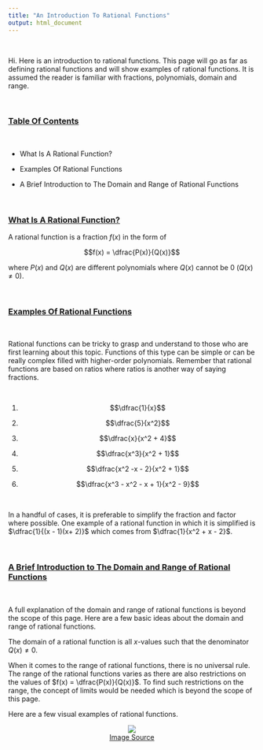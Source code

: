 ```yaml
---
title: "An Introduction To Rational Functions"
output: html_document
---
```


&nbsp;

Hi. Here is an introduction to rational functions. This page will go as far as defining rational functions and will show examples of rational functions. It is assumed the reader is familiar with fractions, polynomials, domain and range.

&nbsp;

### <u>Table Of Contents</u>

&nbsp;

* What Is A Rational Function?

* Examples Of Rational Functions

* A Brief Introduction to The Domain and Range of Rational Functions

&nbsp;

### <u>What Is A Rational Function?</u>

A rational function is a fraction $f(x)$ in the form of

$$f(x) = \dfrac{P(x)}{Q(x)}$$

where $P(x)$ and $Q(x)$ are different polynomials where $Q(x)$ cannot be 0 ($Q(x) \neq 0$).

&nbsp;

### <u>Examples Of Rational Functions</u>

&nbsp;

Rational functions can be tricky to grasp and understand to those who are first learning about this topic. Functions of this type can be simple or can be really complex filled with higher-order polynomials. Remember that rational functions are based on ratios where ratios is another way of saying fractions.

&nbsp;

1) $$\dfrac{1}{x}$$

2) $$\dfrac{5}{x^2}$$

3) $$\dfrac{x}{x^2 + 4}$$

4) $$\dfrac{x^3}{x^2 + 1}$$

5) $$\dfrac{x^2 -x - 2}{x^2 + 1}$$

6) $$\dfrac{x^3 - x^2 - x + 1}{x^2 - 9}$$

&nbsp;

In a handful of cases, it is preferable to simplify the fraction and factor where possible. One example of a rational function in which it is simplified is $\dfrac{1}{(x - 1)(x+ 2)}$ which comes from $\dfrac{1}{x^2 + x - 2}$.

&nbsp;

### <u>A Brief Introduction to The Domain and Range of Rational Functions</u>

&nbsp;

A full explanation of the domain and range of rational functions is beyond the scope of this page. Here are a few basic ideas about the domain and range of rational functions.

The domain of a rational function is all $x$-values such that the denominator $Q(x) \neq 0$.

When it comes to the range of rational functions, there is no universal rule. The range of the rational functions varies as there are also restrictions on the values of $f(x) = \dfrac{P(x)}{Q(x)}$. To find such restrictions on the range, the concept of limits would be needed which is beyond the scope of this page.

Here are a few visual examples of rational functions.

<center><img src="http://image.mathcaptain.com/cms/images/88/vertical-asymptote1.jpg" /></center>
<center><a href="http://image.mathcaptain.com/cms/images/88/vertical-asymptote1.jpg">Image Source</a></center>


